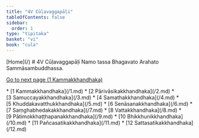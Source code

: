 ```yaml
---
title: "4V Cūḷavaggapāḷi"
tableOfContents: false
sidebar:
  order: 1
type: "tipitaka"
basket: "vi"
book: "cula"
---
```



<Paragraph type="center" book="cula">
[Home](/)
</Paragraph>

<Paragraph type="center" book="cula">
# 4V Cūḷavaggapāḷi
</Paragraph>

<Paragraph number="1" type="center" book="cula">
Namo tassa Bhagavato Arahato Sammāsambuddhassa.

[Go to next page (1 Kammakkhandhaka)](1.md)



</Paragraph>

<TableOfContents book="cula" section="4">
* [1 Kammakkhandhaka](/1.md)
* [2 Pārivāsikakkhandhaka](/2.md)
* [3 Samuccayakkhandhaka](/3.md)
* [4 Samathakkhandhaka](/4.md)
* [5 Khuddakavatthukkhandhaka](/5.md)
* [6 Senāsanakkhandhaka](/6.md)
* [7 Saṃghabhedakakkhandhaka](/7.md)
* [8 Vattakkhandhaka](/8.md)
* [9 Pātimokkhaṭṭhapanakkhandhaka](/9.md)
* [10 Bhikkhunikkhandhaka](/10.md)
* [11 Pañcasatikakkhandhaka](/11.md)
* [12 Sattasatikakkhandhaka](/12.md)
</TableOfContents>
